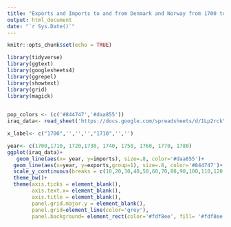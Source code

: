 ```yaml
---
title: "Exports and Imports to and from Denmark and Norway from 1700 to 1780"
output: html_document
date: "`r Sys.Date()`"
---
```


```r
knitr::opts_chunk$set(echo = TRUE)
```

```r
library(tidyverse)
library(ggtext)
library(googlesheets4)
library(ggrepel)
library(showtext)
library(grid)
library(magick)
 
```
```r
pop_colors <- (c('#844747','#daa855'))
iraq_data<- read_sheet('https://docs.google.com/spreadsheets/d/1Lp2rckYcsKCbqbaUs_h16ubJ6hf2J69EGJbd0p9ISvo/edit?usp=sharing')

```

```r
x_label<- c("1700",'','','',"1710",'','')

year<- c(1700,1710, 1720,1730, 1740, 1750, 1760, 1770, 1780)
ggplot(iraq_data)+
   geom_line(aes(x= year, y=imports), size=.8, color='#daa855')+
  geom_line(aes(x=year, y=exports,group=1), size=.8, color='#844747')+
  scale_y_continuous(breaks = c(10,20,30,40,50,60,70,80,90,100,110,120,130,140,150,160,170,180,190,200), limits= c(0,200))+ scale_x_continuous(breaks = c(0,25,50,75,100), limits= c(1,74),expand= expansion(mult=c(0,.0)))+
  theme_bw()+
  theme(axis.ticks = element_blank(),
        axis.text.x= element_blank(),
        axis.title = element_blank(),
        panel.grid.major.y = element_blank(),
        panel.grid=element_line(color='grey'),
        panel.background= element_rect(color='#fdf8ee', fill= '#fdf8ee'))
```
